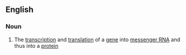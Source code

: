 ==English==

===Noun===
{{wikipedia}}
{{en-noun|sg=[[gene]] [[expression]]}}

# The [[transcription]] and [[translation]] of a [[gene]] into [[messenger RNA]] and thus into a [[protein]]